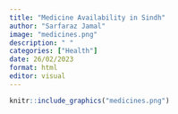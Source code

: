 ```yaml
---
title: "Medicine Availability in Sindh"
author: "Sarfaraz Jamal"
image: "medicines.png"
description: " "
categories: ["Health"]
date: 26/02/2023
format: html
editor: visual
---
```



```r
knitr::include_graphics("medicines.png")
```
